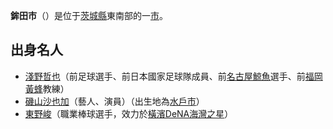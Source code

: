 {{日本都市|
自治體名=鉾田市|
圖像=[[File:Hoko_Jinja_(Hokota).JPG|240px]]|
圖像說明=[[鉾神社|鉾神社]]|
市章=|
日文原名=鉾田市|
平假名=ほこたし|
羅馬字拼音=Hokota-shi|
都道府縣=茨城縣|
支廳=|
編號=08234-1|
面積=203.90|
邊界未定=|
人口=52,233|
統計時間=2007年8月1日|
自治體=[[鹿嶋市|鹿嶋市]]、[[行方市|行方市]]、[[小美玉市|小美玉市]]、<br />[[茨城町|茨城町]]、[[大洗町|大洗町]]|
樹=|
花=|
鳥=|
其他象徵物=|
其他象徵=|
郵遞區號=311-1592|
所在地=鉾田市鉾田1444-1|
電話號碼=291-33-2111|
外部連結=http://www.city.hokota.lg.jp/index.html|
經度=|
緯度=|
地圖=|
註記=|
}}
'''鉾田市'''（{{jpn|j=鉾田市|hg=ほこたし|rm=Hokota shi|f=y}}）是位于[[茨城縣|茨城縣]]東南部的一[[市|市]]。

== 出身名人 ==
* [[淺野哲也|淺野哲也]]（前足球選手、前日本國家足球隊成員、前[[名古屋鯨魚|名古屋鯨魚]]選手、前[[福岡黃蜂|福岡黃蜂]]教練）
* [[磯山沙也加|磯山沙也加]]（藝人、演員）（出生地為[[水戶市|水戶市]]）
* [[東野峻|東野峻]]（職業棒球選手，效力於[[橫濱DeNA海灣之星|橫濱DeNA海灣之星]]）

{{茨城縣}}
{{日本地理小作品}}
